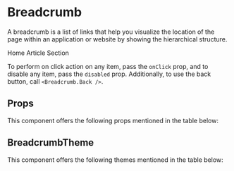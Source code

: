 
<Meta title="Core" component={Breadcrumb} />

# Breadcrumb

A breadcrumb is a list of links that help you visualize the location of the page within an application or website by showing the hierarchical structure.  

<Preview withToolbar>
    <Story name="Breadcrumb">
        <Breadcrumb>
            <Breadcrumb.Item onClick={action('Home')}>Home</Breadcrumb.Item>
            <Breadcrumb.Item onClick={action('Article')}>Article</Breadcrumb.Item>
            <Breadcrumb.Item disabled onClick={action('Section')}>
                Section
            </Breadcrumb.Item>
        </Breadcrumb>
    </Story>
</Preview>

To perform on click action on any item, pass the `onClick` prop, and to disable any item, pass the `disabled` prop. 
Additionally, to use the back button, call `<Breadcrumb.Back />`.

<Preview withToolbar>
    <Breadcrumb.Back onClick={action('Back')} />
</Preview>

## Props

This component offers the following props mentioned in the table below:

<Props of={Breadcrumb} />

## BreadcrumbTheme

This component offers the following themes mentioned in the table below:

<Props of={stories.ThemeInterface} />
